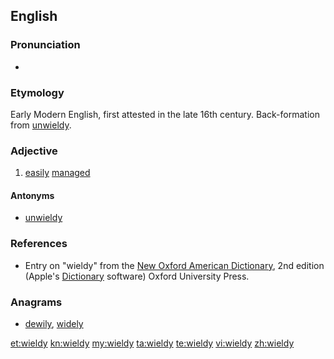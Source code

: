 ==English==

===Pronunciation===
* {{a|RP}} {{IPA|[ˈwɪəldɪ]|lang=en}}

===Etymology===
Early Modern English, first attested in the late 16th century. Back-formation from [[unwieldy]].

===Adjective===
{{en-adj|er}}

# [[easily]] [[manage]]d

====Antonyms====
* [[unwieldy]]

===References===
* Entry on "wieldy" from the [[w:New Oxford American Dictionary|New Oxford American Dictionary]], 2nd edition (Apple's [[w:Dictionary (software)|Dictionary]] software) Oxford University Press.

===Anagrams===
* [[dewily#English|dewily]], [[widely#English|widely]]

[[et:wieldy]]
[[kn:wieldy]]
[[my:wieldy]]
[[ta:wieldy]]
[[te:wieldy]]
[[vi:wieldy]]
[[zh:wieldy]]